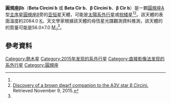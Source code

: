 {{Planetbox begin
| name=圓規座βb
}}
{{Planetbox star
| star=[[圓規座β|圓規座β]]
| constell=[[圓規座|圓規座]]
| RA={{RA|15|17|30.8494}}<ref name=sb0>{{SIMBAD link|bet+cir|* bet Cir -- Star}}, database entry, [[SIMBAD|SIMBAD]].  Accessed on line September 5, 2008.</ref>
| DEC={{DEC|−58|48|04.349}}<ref name=sb0 />
| dist_ly=97 ± 2
| dist_pc=29.6 ± 0.7
| class=A3Va
| app_mag = 
| mass = 1.96
| radius = 1.3
| temperature = 8,892<ref name=apj546_1_352>{{citation | display-authors=1 | last1=Song | first1=Inseok | last2=Caillault | first2=J.-P. | last3=Barrado y Navascués | first3=David | last4=Stauffer | first4=John R. | title=Ages of A-Type Vega-like Stars from uvbyβ Photometry | journal=The Astrophysical Journal | volume=546 | issue=1 | pages=352–357 |date=February 2001 | doi=10.1086/318269 | bibcode=2001ApJ...546..352S |arxiv = astro-ph/0010102 }}</ref>
| metallicity = 
| age = 
}}
{{Planetbox character
| mass=56.0 (± 7.0)<ref name="exoplanet.eu" />
}}
{{Planetbox orbit
| period = N/A<ref name="exoplanet.eu" />
| semimajor=6656.0<ref name="exoplanet.eu">{{cite web
 | url=http://exoplanet.eu/catalog/beta_cir_b/
 | title=β Circini b
 | work=
 | accessdate=October 30, 2015
 | archive-date=2018-12-31
 | archive-url=https://web.archive.org/web/20181231092305/http://exoplanet.eu/catalog/beta_cir_b/
 }}</ref>
| eccentricity=N/A<ref name="exoplanet.eu" />
}}
{{Planetbox discovery
| discovery_date=2015年10月30日
| discovery_method=直接攝影
| discovery_status=已發表論文
}}
{{Planetbox end}}

'''圓規座βb'''（'''Beta Circini b''' 或 '''Beta Cir b'''、'''β Circini b'''、'''β Cir b'''）是一顆[[圓規座|圓規座]]A型[[主序星|主序星]][[圓規座β|圓規座β]]旁的[[亚恒星|亚恒星]]天體，可能是[[太陽系外行星|太陽系外行星]]或[[棕矮星|棕矮星]]<ref name="exoplanet.eu" /><ref name="1509.09226" >[http://arxiv.org/abs/1509.09226 Discovery of a brown dwarf companion to the A3V star β Circini.] {{Wayback|url=http://arxiv.org/abs/1509.09226 |date=20181006001419 }} Retrieved November 9, 2015.</ref>。該天體的表面溫度約2084.0 [[开尔文|K]]。天文學家根據該天體的母恆星光譜觀測資料推測，該天體的的質量可能是56.0±7.0 [[木星質量|M<sub>J</sub>]]<ref name="exoplanet.eu" />。

== 參考資料 ==
{{Reflist}}

{{2015 in space}}
{{extrasolar-planet-stub}}
{{Sky|15|17|30.8494|-|58|48|04.349}}

[[Category:熱木星|Category:熱木星]]
[[Category:2015年发现的系外行星|Category:2015年发现的系外行星]]
[[Category:直接影像法发现的系外行星|Category:直接影像法发现的系外行星]]
[[Category:圓規座|Category:圓規座]]
